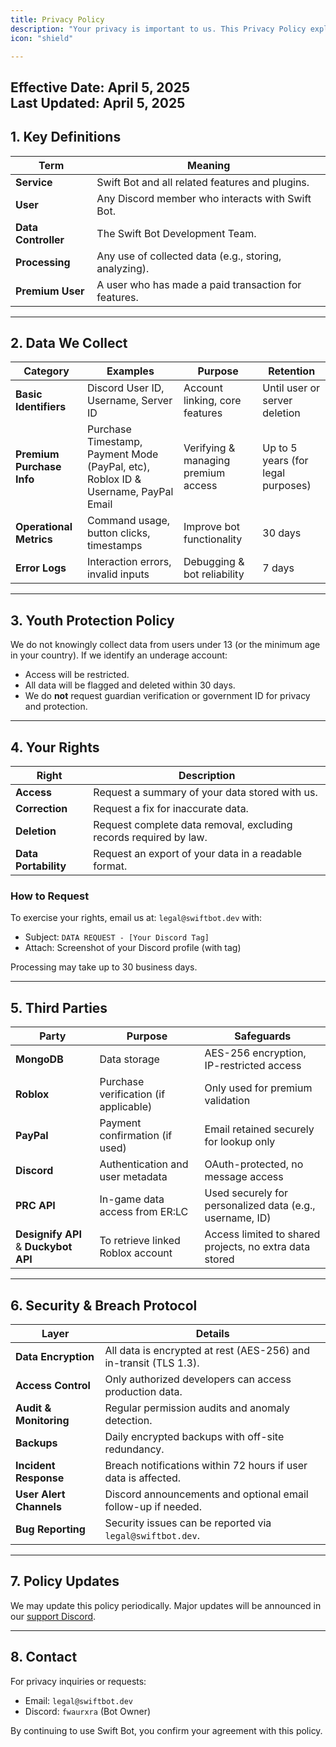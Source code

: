 ```yaml
---
title: Privacy Policy
description: "Your privacy is important to us. This Privacy Policy explains how Swift Bot collects, uses, stores, and safeguards your data. By using Swift Bot, you agree to the terms outlined below."
icon: "shield"

---
```

**Effective Date:** April 5, 2025  
**Last Updated:** April 5, 2025  
---

## 1. Key Definitions

| Term               | Meaning                                                   |
|--------------------|-----------------------------------------------------------|
| **Service**        | Swift Bot and all related features and plugins.           |
| **User**           | Any Discord member who interacts with Swift Bot.          |
| **Data Controller**| The Swift Bot Development Team.                           |
| **Processing**     | Any use of collected data (e.g., storing, analyzing).     |
| **Premium User**   | A user who has made a paid transaction for features.      |

---

## 2. Data We Collect

| Category              | Examples                                                      | Purpose                         | Retention                  |
|------------------------|---------------------------------------------------------------|----------------------------------|-----------------------------|
| **Basic Identifiers**  | Discord User ID, Username, Server ID                          | Account linking, core features   | Until user or server deletion |
| **Premium Purchase Info** | Purchase Timestamp, Payment Mode (PayPal, etc), Roblox ID & Username, PayPal Email | Verifying & managing premium access | Up to 5 years (for legal purposes) |
| **Operational Metrics** | Command usage, button clicks, timestamps                     | Improve bot functionality        | 30 days                    |
| **Error Logs**         | Interaction errors, invalid inputs                            | Debugging & bot reliability      | 7 days                     |

---

## 3. Youth Protection Policy

We do not knowingly collect data from users under 13 (or the minimum age in your country). If we identify an underage account:

- Access will be restricted.
- All data will be flagged and deleted within 30 days.
- We do **not** request guardian verification or government ID for privacy and protection.

---

## 4. Your Rights

| Right                     | Description                                                                 |
|---------------------------|-----------------------------------------------------------------------------|
| **Access**                | Request a summary of your data stored with us.                              |
| **Correction**            | Request a fix for inaccurate data.                                          |
| **Deletion**              | Request complete data removal, excluding records required by law.           |
| **Data Portability**      | Request an export of your data in a readable format.                        |

### How to Request

To exercise your rights, email us at: `legal@swiftbot.dev` with:

- Subject: `DATA REQUEST - [Your Discord Tag]`
- Attach: Screenshot of your Discord profile (with tag)

Processing may take up to 30 business days.

---

## 5. Third Parties

| Party            | Purpose                                            | Safeguards                                             |
|------------------|----------------------------------------------------|--------------------------------------------------------|
| **MongoDB**       | Data storage                                       | AES-256 encryption, IP-restricted access               |
| **Roblox**        | Purchase verification (if applicable)              | Only used for premium validation                      |
| **PayPal**        | Payment confirmation (if used)                     | Email retained securely for lookup only               |
| **Discord**       | Authentication and user metadata                   | OAuth-protected, no message access                    |
| **PRC API**       | In-game data access from ER:LC                     | Used securely for personalized data (e.g., username, ID) |
| **Designify API** & **Duckybot API** | To retrieve linked Roblox account | Access limited to shared projects, no extra data stored |

---

## 6. Security & Breach Protocol

| Layer                    | Details                                                                 |
|--------------------------|-------------------------------------------------------------------------|
| **Data Encryption**      | All data is encrypted at rest (AES-256) and in-transit (TLS 1.3).       |
| **Access Control**       | Only authorized developers can access production data.                  |
| **Audit & Monitoring**   | Regular permission audits and anomaly detection.                        |
| **Backups**              | Daily encrypted backups with off-site redundancy.                       |
| **Incident Response**    | Breach notifications within 72 hours if user data is affected.          |
| **User Alert Channels**  | Discord announcements and optional email follow-up if needed.           |
| **Bug Reporting**        | Security issues can be reported via `legal@swiftbot.dev`.               |

---

## 7. Policy Updates

We may update this policy periodically. Major updates will be announced in our [support Discord](https://discord.gg/swiftbot).

---

## 8. Contact

For privacy inquiries or requests:
- Email: `legal@swiftbot.dev`
- Discord: `fwaurxra` (Bot Owner)

By continuing to use Swift Bot, you confirm your agreement with this policy.
